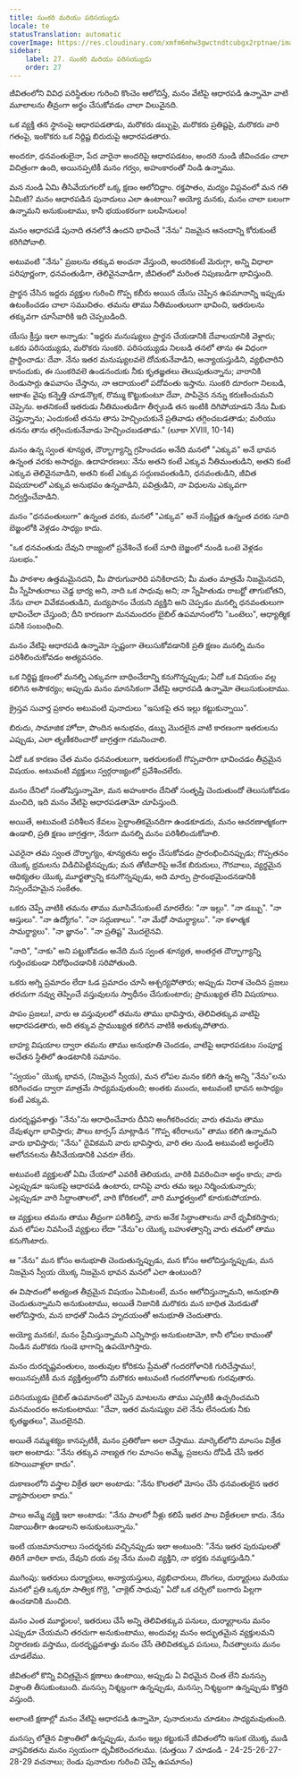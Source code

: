 ```yaml
---
title: సుంకరి మరియు పరిసయ్యుడు
locale: te
statusTranslation: automatic
coverImage: https://res.cloudinary.com/xmfm6mhw3gwctndtcubgx2rptnae/image/upload/v1740468922/small_cover_tratado_de_psicologia_revolucionaria_a4c0dca4e0.webp
sidebar:
    label: 27. సుంకరి మరియు పరిసయ్యుడు
    order: 27
---
```

జీవితంలోని వివిధ పరిస్థితుల గురించి కొంచెం ఆలోచిస్తే, మనం వేటిపై ఆధారపడి ఉన్నామో వాటి మూలాలను తీవ్రంగా అర్థం చేసుకోవడం చాలా విలువైనది.

ఒక వ్యక్తి తన స్థానంపై ఆధారపడతాడు, మరొకరు డబ్బుపై, మరొకరు ప్రతిష్టపై, మరొకరు వారి గతంపై, ఇంకొకరు ఒక నిర్దిష్ట బిరుదుపై ఆధారపడతారు.

అందరూ, ధనవంతులైనా, పేద వారైనా అందరిపై ఆధారపడటం, అందరి నుండి జీవించడం చాలా విచిత్రంగా ఉంది, అయినప్పటికీ మనం గర్వం, అహంకారంతో నిండి ఉన్నాము.

మన నుండి ఏమి తీసివేయగలరో ఒక్క క్షణం ఆలోచిద్దాం. రక్తపాతం, మద్యం విప్లవంలో మన గతి ఏమిటి? మనం ఆధారపడిన పునాదులు ఎలా ఉంటాయి? అయ్యో మనకు, మనం చాలా బలంగా ఉన్నామని అనుకుంటాము, కానీ భయంకరంగా బలహీనులం!

మనం ఆధారపడే పునాది తనలోనే ఉందని భావించే "నేను" నిజమైన ఆనందాన్ని కోరుకుంటే కరిగిపోవాలి.

అటువంటి "నేను" ప్రజలను తక్కువ అంచనా వేస్తుంది, అందరికంటే మెరుగ్గా, అన్ని విధాలా పరిపూర్ణంగా, ధనవంతుడిగా, తెలివైనవాడిగా, జీవితంలో మరింత నిపుణుడిగా భావిస్తుంది.

ప్రార్థన చేసిన ఇద్దరు వ్యక్తుల గురించి గొప్ప కబీరు అయిన యేసు చెప్పిన ఉపమానాన్ని ఇప్పుడు ఉటంకించడం చాలా సముచితం. తమను తాము నీతిమంతులుగా భావించి, ఇతరులను తక్కువగా చూసేవారికి ఇది చెప్పబడింది.

యేసు క్రీస్తు ఇలా అన్నాడు: "ఇద్దరు మనుష్యులు ప్రార్థన చేయడానికి దేవాలయానికి వెళ్లారు; ఒకరు పరిసయ్యుడు, మరొకరు సుంకరి. పరిసయ్యుడు నిలబడి తనలో తాను ఈ విధంగా ప్రార్థించాడు: దేవా. నేను ఇతర మనుష్యులవలె దోచుకునేవాడిని, అన్యాయస్తుడిని, వ్యభిచారిని కానందుకు, ఈ సుంకరివలె ఉండనందుకు నీకు కృతజ్ఞతలు తెలుపుతున్నాను; వారానికి రెండుసార్లు ఉపవాసం చేస్తాను, నా ఆదాయంలో పదోవంతు ఇస్తాను. సుంకరి దూరంగా నిలబడి, ఆకాశం వైపు కన్నెత్తి చూడనొల్లక, రొమ్ము కొట్టుకుంటూ దేవా, పాపినైన నన్ను కరుణించుమని చెప్పెను. అతనికంటే ఇతరుడు నీతిమంతుడిగా తీర్చబడి తన ఇంటికి దిగిపోయాడని నేను మీకు చెప్తున్నాను; ఎందుకంటే తనను తాను హెచ్చించుకునే ప్రతివాడు తగ్గించబడతాడు; మరియు తనను తాను తగ్గించుకునేవాడు హెచ్చించబడతాడు." (లూకా XVIII, 10-14)

మనం ఉన్న స్వంత శూన్యత, దౌర్భాగ్యాన్ని గ్రహించడం అనేది మనలో "ఎక్కువ" అనే భావన ఉన్నంత వరకు అసాధ్యం. ఉదాహరణలు: నేను అతని కంటే ఎక్కువ నీతిమంతుడిని, అతని కంటే ఎక్కువ తెలివైనవాడిని, అతని కంటే ఎక్కువ సద్గుణవంతుడిని, ధనవంతుడిని, జీవిత విషయాలలో ఎక్కువ అనుభవం ఉన్నవాడిని, పవిత్రుడిని, నా విధులను ఎక్కువగా నిర్వర్తించేవాడిని.

మనం "ధనవంతులుగా" ఉన్నంత వరకు, మనలో "ఎక్కువ" అనే సంక్లిష్టత ఉన్నంత వరకు సూది బెజ్జంలోకి వెళ్లడం సాధ్యం కాదు.

"ఒక ధనవంతుడు దేవుని రాజ్యంలో ప్రవేశించే కంటే సూది బెజ్జంలో నుండి ఒంటె వెళ్లడం సులభం."

మీ పాఠశాల ఉత్తమమైనదని, మీ పొరుగువారిది పనికిరాదని; మీ మతం మాత్రమే నిజమైనదని, మీ స్నేహితురాలు చెడ్డ భార్య అని, నాది ఒక సాధువు అని; నా స్నేహితుడు రాబర్టో తాగుబోతని, నేను చాలా వివేకవంతుడిని, మద్యపానం చేయని వ్యక్తిని అని చెప్పడం మనల్ని ధనవంతులుగా భావించేలా చేస్తుంది; దీని కారణంగా మనమందరం బైబిల్ ఉపమానంలోని "ఒంటెలు", ఆధ్యాత్మిక పనికి సంబంధించి.

మనం వేటిపై ఆధారపడి ఉన్నామో స్పష్టంగా తెలుసుకోవడానికి ప్రతి క్షణం మనల్ని మనం పరిశీలించుకోవడం అత్యవసరం.

ఒక నిర్దిష్ట క్షణంలో మనల్ని ఎక్కువగా బాధించేదాన్ని కనుగొన్నప్పుడు; ఏదో ఒక విషయం వల్ల కలిగిన అసౌకర్యం; అప్పుడు మనం మానసికంగా వేటిపై ఆధారపడి ఉన్నామో తెలుసుకుంటాము.

క్రైస్తవ సువార్త ప్రకారం అటువంటి పునాదులు "ఇసుకపై తన ఇల్లు కట్టుకున్నాయి".

బిరుదు, సామాజిక హోదా, పొందిన అనుభవం, డబ్బు మొదలైన వాటి కారణంగా ఇతరులను ఎప్పుడు, ఎలా తృణీకరించారో జాగ్రత్తగా గమనించాలి.

ఏదో ఒక కారణం చేత మనం ధనవంతులుగా, ఇతరులకంటే గొప్పవారిగా భావించడం తీవ్రమైన విషయం. అటువంటి వ్యక్తులు స్వర్గరాజ్యంలో ప్రవేశించలేరు.

మనం దేనిలో సంతోషిస్తున్నామో, మన అహంకారం దేనితో సంతృప్తి చెందుతుందో తెలుసుకోవడం మంచిది, ఇది మనం వేటిపై ఆధారపడతామో చూపిస్తుంది.

అయితే, అటువంటి పరిశీలన కేవలం సైద్ధాంతికమైనదిగా ఉండకూడదు, మనం ఆచరణాత్మకంగా ఉండాలి, ప్రతి క్షణం జాగ్రత్తగా, నేరుగా మనల్ని మనం పరిశీలించుకోవాలి.

ఎవరైనా తమ స్వంత దౌర్భాగ్యం, శూన్యతను అర్థం చేసుకోవడం ప్రారంభించినప్పుడు; గొప్పతనం యొక్క భ్రమలను విడిచిపెట్టినప్పుడు; మన తోటివారిపై అనేక బిరుదులు, గౌరవాలు, వ్యర్థమైన ఆధిక్యతల యొక్క మూర్ఖత్వాన్ని కనుగొన్నప్పుడు, అది మార్పు ప్రారంభమైందనడానికి నిస్సందేహమైన సంకేతం.

ఒకరు చెప్పే వాటికి తమను తాము మూసివేసుకుంటే మారలేరు: "నా ఇల్లు". "నా డబ్బు". "నా ఆస్తులు". "నా ఉద్యోగం". "నా సద్గుణాలు". "నా మేధో సామర్థ్యాలు". "నా కళాత్మక సామర్థ్యాలు". "నా జ్ఞానం". "నా ప్రతిష్ట" మొదలైనవి.

"నాది", "నాకు" అని పట్టుకోవడం అనేది మన స్వంత శూన్యత, అంతర్గత దౌర్భాగ్యాన్ని గుర్తించకుండా నిరోధించడానికి సరిపోతుంది.

ఒకరు అగ్ని ప్రమాదం లేదా ఓడ ప్రమాదం చూసి ఆశ్చర్యపోతారు; అప్పుడు నిరాశ చెందిన ప్రజలు తరచుగా నవ్వు తెప్పించే వస్తువులను స్వాధీనం చేసుకుంటారు; ప్రాముఖ్యత లేని విషయాలు.

పాపం ప్రజలు!, వారు ఆ వస్తువులలో తమను తాము భావిస్తారు, తెలివితక్కువ వాటిపై ఆధారపడతారు, అది తక్కువ ప్రాముఖ్యత కలిగిన వాటికి అతుక్కుపోతారు.

బాహ్య విషయాల ద్వారా తమను తాము అనుభూతి చెందడం, వాటిపై ఆధారపడటం సంపూర్ణ అచేతన స్థితిలో ఉండటానికి సమానం.

"స్వయం" యొక్క భావన, (నిజమైన స్వీయ), మన లోపల మనం కలిగి ఉన్న అన్ని "నేను"లను కరిగించడం ద్వారా మాత్రమే సాధ్యమవుతుంది; అంతకు ముందు, అటువంటి భావన అసాధ్యం కంటే ఎక్కువ.

దురదృష్టవశాత్తు "నేను"ను ఆరాధించేవారు దీనిని అంగీకరించరు; వారు తమను తాము దేవుళ్ళుగా భావిస్తారు; పౌలు టార్సస్ మాట్లాడిన "గొప్ప శరీరాలను" తాము కలిగి ఉన్నామని వారు భావిస్తారు; "నేను" దైవికమని వారు భావిస్తారు, వారి తల నుండి అటువంటి అర్థంలేని ఆలోచనలను తీసివేయడానికి ఎవరూ లేరు.

అటువంటి వ్యక్తులతో ఏమి చేయాలో ఎవరికీ తెలియదు, వారికి వివరించినా అర్థం కాదు; వారు ఎల్లప్పుడూ ఇసుకపై ఆధారపడి ఉంటారు, దానిపై వారు తమ ఇల్లు నిర్మించుకున్నారు; ఎల్లప్పుడూ వారి సిద్ధాంతాలలో, వారి కోరికలలో, వారి మూర్ఖత్వంలో కూరుకుపోయారు.

ఆ వ్యక్తులు తమను తాము తీవ్రంగా పరిశీలిస్తే, వారు అనేక సిద్ధాంతాలను వారే ధృవీకరిస్తారు; మన లోపల నివసించే వ్యక్తులు లేదా "నేను"ల యొక్క బహుళత్వాన్ని వారు తమలో తాము కనుగొంటారు.

ఆ "నేను" మన కోసం అనుభూతి చెందుతున్నప్పుడు, మన కోసం ఆలోచిస్తున్నప్పుడు, మన నిజమైన స్వీయ యొక్క నిజమైన భావన మనలో ఎలా ఉంటుంది?

ఈ విషాదంలో అత్యంత తీవ్రమైన విషయం ఏమిటంటే, మనం ఆలోచిస్తున్నామని, అనుభూతి చెందుతున్నామని అనుకుంటాము, అయితే నిజానికి మరొకరు మన బాధిత మెదడుతో ఆలోచిస్తారు, మన బాధతో నిండిన హృదయంతో అనుభూతి చెందుతారు.

అయ్యో మనకు!, మనం ప్రేమిస్తున్నామని ఎన్నిసార్లు అనుకుంటామో, కానీ లోపల కామంతో నిండిన మరొకరు గుండె భాగాన్ని ఉపయోగిస్తారు.

మనం దురదృష్టవంతులం, జంతువుల కోరికను ప్రేమతో గందరగోళానికి గురిచేస్తాము!, అయినప్పటికీ మన వ్యక్తిత్వంలోని మరొకరు అటువంటి గందరగోళాలకు గురవుతారు.

పరిసయ్యుడు బైబిల్ ఉపమానంలో చెప్పిన మాటలను తాము ఎప్పటికీ ఉచ్చరించమని మనమందరం అనుకుంటాము: "దేవా, ఇతర మనుష్యుల వలె నేను లేనందుకు నీకు కృతజ్ఞతలు", మొదలైనవి.

అయితే నమ్మశక్యం కానప్పటికీ, మనం ప్రతిరోజూ అలా చేస్తాము. మార్కెట్‌లోని మాంసం విక్రేత ఇలా అంటాడు: "నేను తక్కువ నాణ్యత గల మాంసం అమ్మే, ప్రజలను దోపిడీ చేసే ఇతర కసాయివాళ్లలా కాదు".

దుకాణంలోని వస్త్రాల విక్రేత ఇలా అంటాడు: "నేను కొలతలో మోసం చేసి ధనవంతులైన ఇతర వ్యాపారులలా కాదు."

పాలు అమ్మే వ్యక్తి ఇలా అంటాడు: "నేను పాలలో నీళ్లు కలిపే ఇతర పాల విక్రేతలలా కాదు. నేను నిజాయితీగా ఉండాలని అనుకుంటున్నాను."

ఇంటి యజమానురాలు సందర్శనకు వచ్చినప్పుడు ఇలా అంటుంది: "నేను ఇతర పురుషులతో తిరిగే వారిలా కాదు, దేవుని దయ వల్ల నేను మంచి వ్యక్తిని, నా భర్తకు నమ్మకస్తుడిని."

ముగింపు: ఇతరులు దుర్మార్గులు, అన్యాయస్తులు, వ్యభిచారులు, దొంగలు, దుర్మార్గులు మరియు మనలో ప్రతి ఒక్కరూ సాత్విక గొర్రె, "చాక్లెట్ సాధువు" ఏదో ఒక చర్చిలో బంగారు పిల్లగా ఉంచడానికి మంచిది.

మనం ఎంత మూర్ఖులం!, ఇతరులు చేసే అన్ని తెలివితక్కువ పనులు, దుర్మార్గాలను మనం ఎప్పుడూ చేయమని తరచుగా అనుకుంటాము, అందువల్ల మనం అద్భుతమైన వ్యక్తులమని నిర్ధారణకు వస్తాము, దురదృష్టవశాత్తు మనం చేసే తెలివితక్కువ పనులు, నీచత్వాలను మనం చూడలేము.

జీవితంలో కొన్ని విచిత్రమైన క్షణాలు ఉంటాయి, అప్పుడు ఏ విధమైన చింత లేని మనస్సు విశ్రాంతి తీసుకుంటుంది. మనస్సు నిశ్శబ్దంగా ఉన్నప్పుడు, మనస్సు నిశ్శబ్దంగా ఉన్నప్పుడు కొత్తది వస్తుంది.

అలాంటి క్షణాల్లో మనం వేటిపై ఆధారపడి ఉన్నామో, పునాదులను చూడటం సాధ్యమవుతుంది.

మనస్సు లోతైన విశ్రాంతిలో ఉన్నప్పుడు, మనం ఇల్లు కట్టుకునే జీవితంలోని ఇసుక యొక్క ముడి వాస్తవికతను మనం స్వయంగా ధృవీకరించగలము. (మత్తయి 7 చూడండి - 24-25-26-27-28-29 వచనాలు; రెండు పునాదుల గురించి చెప్పే ఉపమానం)
